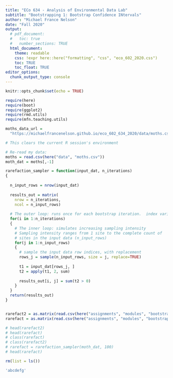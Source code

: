 ```yaml
---
title: "ECo 634 - Analysis of Environmental Data Lab"
subtitle: "Bootstrapping 1: Bootstrap Confidence INtervals"
author: "Michael France Nelson"
date: "Fall 2020"
output:
  # pdf_document:
  #   toc: true
  #   number_sections: TRUE
  html_document:
    theme: readable
    css: !expr here::here("formatting", "css", "eco_602_2020.css")
    toc: TRUE
    toc_float: TRUE
editor_options: 
  chunk_output_type: console
---
```


```r
knitr::opts_chunk$set(echo = TRUE)

require(here)
require(boot)
require(ggplot2)
require(rmd.utils)
require(mfn.teaching.utils)

moths_data_url = 
  "https://michaelfrancenelson.github.io/eco_602_634_2020/data/moths.csv"

# This clears the current R session's environment

# Re-read my data:
moths = read.csv(here("data", "moths.csv"))
moth_dat = moths[,-1]

rarefaction_sampler = function(input_dat, n_iterations)
{
  
  n_input_rows = nrow(input_dat)
  
  results_out = matrix(
    nrow = n_iterations,
    ncol = n_input_rows)
  
  # The outer loop: runs once for each bootstrap iteration.  index variable is i
  for(i in 1:n_iterations)
  {
    # The inner loop: simulates increasing sampling intensity
    # Sampling intensity ranges from 1 site to the complete count of 
    # sites in the input data (n_input_rows)
    for(j in 1:n_input_rows)
    {
      # sample the input data row indices, with replacement
      rows_j = sample(n_input_rows, size = j, replace=TRUE)
      
      t1 = input_dat[rows_j, ]
      t2 = apply(t1, 2, sum)
      
      results_out[i, j] = sum(t2 > 0)
    }
  }
  return(results_out)
}


rarefact2 = as.matrix(read.csv(here("assignments", "modules", "bootstrap", "rarefact.csv")))
rarefact = as.matrix(read.csv(here("assignments", "modules", "bootstrap", "rarefact.csv")))

# head(rarefact2)
# head(rarefact)
# class(rarefact)
# class(rarefact2)
# rarefact = rarefaction_sampler(moth_dat, 100)
# head(rarefact)

```


```r

rm(list = ls())
```


```r
'abcdefg'
```




